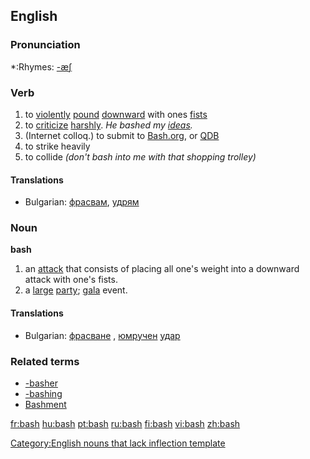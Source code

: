 ==English==

===Pronunciation===
*:Rhymes: [[Rhymes:English:-æʃ|-æʃ]]

===Verb===
{{en-verb|bash|es}}

# to [[violent]]ly [[pound]] [[downward]] with ones [[fist]]s
# to [[criticize]] [[harsh]]ly. ''He bashed my [[idea]]s.''
# (Internet colloq.) to submit to [http://bash.org Bash.org], or [http://qdb.us/ QDB]
# to strike heavily
# to collide ''(don't bash into me with that shopping trolley)''

====Translations====

*Bulgarian: [[фрасвам]], [[удрям]]

===Noun===
'''bash'''[[Category:English nouns that lack inflection template]]

# an [[attack]] that consists of placing all one's weight into a downward attack with one's fists.
# a [[large]] [[party]]; [[gala]] event.

====Translations====

*Bulgarian: [[фрасване]] {{n}}, [[юмрук|юмручен]] [[удар]] {{m}}

===Related terms===
*[[-basher]]
*[[-bashing]]
*[[Bashment]]

[[fr:bash]]
[[hu:bash]]
[[pt:bash]]
[[ru:bash]]
[[fi:bash]]
[[vi:bash]]
[[zh:bash]]